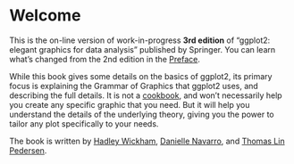 # Welcome {.unnumbered}

This is the on-line version of work-in-progress **3rd edition** of "ggplot2: elegant graphics for data analysis" published by Springer.
You can learn what's changed from the 2nd edition in the [Preface](#sec-preface-3e).

While this book gives some details on the basics of ggplot2, its primary focus is explaining the Grammar of Graphics that ggplot2 uses, and describing the full details.
It is not a [cookbook](https://r-graphics.org), and won't necessarily help you create any specific graphic that you need.
But it will help you understand the details of the underlying theory, giving you the power to tailor any plot specifically to your needs.

The book is written by [Hadley Wickham](http://hadley.nz), [Danielle Navarro](https://djnavarro.net), and [Thomas Lin Pedersen](https://www.data-imaginist.com).
